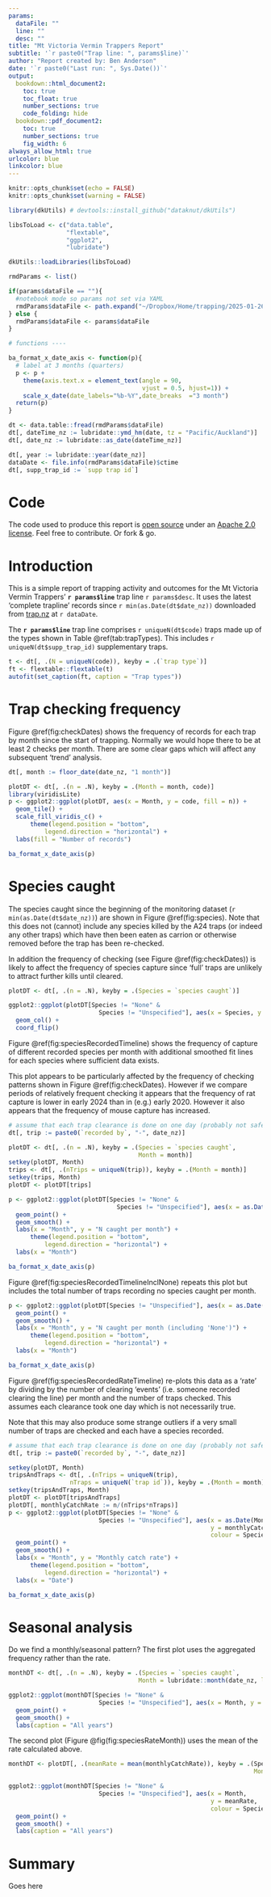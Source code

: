 ```yaml
---
params:
  dataFile: ""
  line: ""
  desc: ""
title: "Mt Victoria Vermin Trappers Report"
subtitle: '`r paste0("Trap line: ", params$line)`'
author: "Report created by: Ben Anderson"
date: '`r paste0("Last run: ", Sys.Date())`'
output: 
  bookdown::html_document2:
    toc: true
    toc_float: true
    number_sections: true
    code_folding: hide
  bookdown::pdf_document2:
    toc: true
    number_sections: true
    fig_width: 6
always_allow_html: true
urlcolor: blue
linkcolor: blue
---
```


```r
knitr::opts_chunk$set(echo = FALSE)
knitr::opts_chunk$set(warning = FALSE)

library(dkUtils) # devtools::install_github("dataknut/dkUtils")

libsToLoad <- c("data.table",
                "flextable",
                "ggplot2",
                "lubridate")

dkUtils::loadLibraries(libsToLoad)

rmdParams <- list()

if(params$dataFile == ""){
  #notebook mode so params not set via YAML
  rmdParams$dataFile <- path.expand("~/Dropbox/Home/trapping/2025-01-26-telford.csv") # not open data
} else {
  rmdParams$dataFile <- params$dataFile
}

# functions ----

ba_format_x_date_axis <- function(p){
  # label at 3 months (quarters)
  p <- p +
    theme(axis.text.x = element_text(angle = 90, 
                                     vjust = 0.5, hjust=1)) +
    scale_x_date(date_labels="%b-%Y",date_breaks  ="3 month")
  return(p)
}

```

```r

dt <- data.table::fread(rmdParams$dataFile)
dt[, dateTime_nz := lubridate::ymd_hm(date, tz = "Pacific/Auckland")]
dt[, date_nz := lubridate::as_date(dateTime_nz)]

dt[, year := lubridate::year(date_nz)]
dataDate <- file.info(rmdParams$dataFile)$ctime
dt[, supp_trap_id := `supp trap id`]
```

# Code

The code used to produce this report is [open source](https://github.com/dataknut/trap.nz) under an [Apache 2.0 license](https://github.com/dataknut/trap.nz?tab=Apache-2.0-1-ov-file#readme). Feel free to contribute. Or fork & go.

\newpage

# Introduction
This is a simple report of trapping activity and outcomes for the Mt Victoria Vermin Trappers' **`r params$line`** trap line `r params$desc`. It uses the latest 'complete trapline' records since `r min(as.Date(dt$date_nz))` downloaded from [trap.nz](https://trap.nz/view/manage-trap-records?field_trap_trap_line_target_id_entityreference_filter%5B%5D=190278&field_trap_record_date_value%5Bmin%5D%5Bdate%5D=&field_trap_record_date_value%5Bmax%5D%5Bdate%5D=&field_trap_record_bait_type_tid_entityreference_filter_op=in&field_trap_record_recorded_by_value=&field_tags_tid%5Btextfield%5D=&field_tags_tid%5Bvalue_field%5D=&title=&items_per_page=25) at `r dataDate`.

The **`r params$line`** trap line comprises `r uniqueN(dt$code)` traps made up of the types shown in Table \@ref(tab:trapTypes). This includes `r uniqueN(dt$supp_trap_id)` supplementary traps.

```r

t <- dt[, .(N = uniqueN(code)), keyby = .(`trap type`)]
ft <- flextable::flextable(t)
autofit(set_caption(ft, caption = "Trap types"))

```


# Trap checking frequency

Figure \@ref(fig:checkDates) shows the frequency of records for each trap by month since the start of trapping. Normally we would hope there to be at least 2 checks per month. There are some clear gaps which will affect any subsequent 'trend' analysis.

```r

dt[, month := floor_date(date_nz, "1 month")]

plotDT <- dt[, .(n = .N), keyby = .(Month = month, code)]
library(viridisLite)
p <- ggplot2::ggplot(plotDT, aes(x = Month, y = code, fill = n)) +
  geom_tile() +
  scale_fill_viridis_c() +
      theme(legend.position = "bottom",
          legend.direction = "horizontal") +
  labs(fill = "Number of records")

ba_format_x_date_axis(p)
```


# Species caught

The species caught since the beginning of the monitoring dataset (`r min(as.Date(dt$date_nz))`) are shown in Figure \@ref(fig:species). Note that this does not (cannot) include any species killed by the A24 traps (or indeed any other traps) which have then been eaten as carrion or otherwise removed before the trap has been re-checked.

In addition the frequency of checking (see Figure \@ref(fig:checkDates)) is likely to affect the frequency of species capture since 'full' traps are unlikely to attract further kills until cleared.

```r

plotDT <- dt[, .(n = .N), keyby = .(Species = `species caught`)]

ggplot2::ggplot(plotDT[Species != "None" &
                         Species != "Unspecified"], aes(x = Species, y = n)) +
  geom_col() +
  coord_flip()

```

Figure \@ref(fig:speciesRecordedTimeline) shows the frequency of capture of different recorded species per month with additional smoothed fit lines for each species where sufficient data exists. 

This plot appears to be particularly affected by the frequency of checking patterns shown in Figure \@ref(fig:checkDates). However if we compare periods of relatively frequent checking it appears that the frequency of rat capture is lower in early 2024 than in (e.g.) early 2020. However it also appears that the frequency of mouse capture has increased.

```r
# assume that each trap clearance is done on one day (probably not safe)
dt[, trip := paste0(`recorded by`, "-", date_nz)]

plotDT <- dt[, .(n = .N), keyby = .(Species = `species caught`,
                                    Month = month)]
setkey(plotDT, Month)
trips <- dt[, .(nTrips = uniqueN(trip)), keyby = .(Month = month)]
setkey(trips, Month)
plotDT <- plotDT[trips]

p <- ggplot2::ggplot(plotDT[Species != "None" &
                              Species != "Unspecified"], aes(x = as.Date(Month), y = n, colour = Species)) +
  geom_point() +
  geom_smooth() +
  labs(x = "Month", y = "N caught per month") +
      theme(legend.position = "bottom",
          legend.direction = "horizontal") +
  labs(x = "Month")

ba_format_x_date_axis(p)

```

Figure \@ref(fig:speciesRecordedTimelineInclNone) repeats this plot but includes the total number of traps recording no species caught per month.

```r
p <- ggplot2::ggplot(plotDT[Species != "Unspecified"], aes(x = as.Date(Month), y = n, colour = Species)) +
  geom_point() +
  geom_smooth() +
  labs(x = "Month", y = "N caught per month (including 'None')") +
      theme(legend.position = "bottom",
          legend.direction = "horizontal") +
  labs(x = "Month")

ba_format_x_date_axis(p)
```

Figure \@ref(fig:speciesRecordedRateTimeline) re-plots this data as a 'rate' by dividing by the number of clearing 'events' (i.e. someone recorded clearing the line) per month and the number of traps checked. This assumes each clearance took one day which is not necessarily true.

Note that this may also produce some strange outliers if a very small number of traps are checked and each have a species recorded.

```r
# assume that each trap clearance is done on one day (probably not safe)
dt[, trip := paste0(`recorded by`, "-", date_nz)]

setkey(plotDT, Month)
tripsAndTraps <- dt[, .(nTrips = uniqueN(trip),
                 nTraps = uniqueN(`trap id`)), keyby = .(Month = month)]
setkey(tripsAndTraps, Month)
plotDT <- plotDT[tripsAndTraps]
plotDT[, monthlyCatchRate := n/(nTrips*nTraps)]
p <- ggplot2::ggplot(plotDT[Species != "None" &
                         Species != "Unspecified"], aes(x = as.Date(Month), 
                                                        y = monthlyCatchRate, 
                                                        colour = Species)) +
  geom_point() +
  geom_smooth() +
  labs(x = "Month", y = "Monthly catch rate") +
      theme(legend.position = "bottom",
          legend.direction = "horizontal") +
  labs(x = "Date")

ba_format_x_date_axis(p)
```


# Seasonal analysis

Do we find a monthly/seasonal pattern? The first plot uses the aggregated frequency rather than the rate.

```r
monthDT <- dt[, .(n = .N), keyby = .(Species = `species caught`,
                                    Month = lubridate::month(date_nz, label = TRUE))]

ggplot2::ggplot(monthDT[Species != "None" &
                         Species != "Unspecified"], aes(x = Month, y = n, colour = Species, group = Species)) +
  geom_point() +
  geom_smooth() +
  labs(caption = "All years")

```

The second plot (Figure \@fig(fig:speciesRateMonth)) uses the mean of the rate calculated above.

```r
monthDT <- plotDT[, .(meanRate = mean(monthlyCatchRate)), keyby = .(Species,
                                                                    Month = lubridate::month(Month, label = TRUE))]

ggplot2::ggplot(monthDT[Species != "None" &
                         Species != "Unspecified"], aes(x = Month, 
                                                        y = meanRate, 
                                                        colour = Species, group = Species)) +
  geom_point() +
  geom_smooth() +
  labs(caption = "All years")

```

# Summary

Goes here

